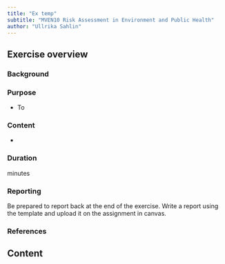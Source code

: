 ```yaml
---
title: "Ex temp"
subtitle: "MVEN10 Risk Assessment in Environment and Public Health"
author: "Ullrika Sahlin"
---
```


## Exercise overview

### Background


### Purpose

-   To 



### Content

-   

### Duration

 minutes

### Reporting

Be prepared to report back at the end of the exercise.
Write a report using the template and upload it on the assignment in canvas. 

### References

## Content

